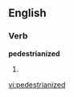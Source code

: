 
==English==

===Verb===
'''pedestrianized'''

# {{past of|[[pedestrianize]]}}

[[vi:pedestrianized]]